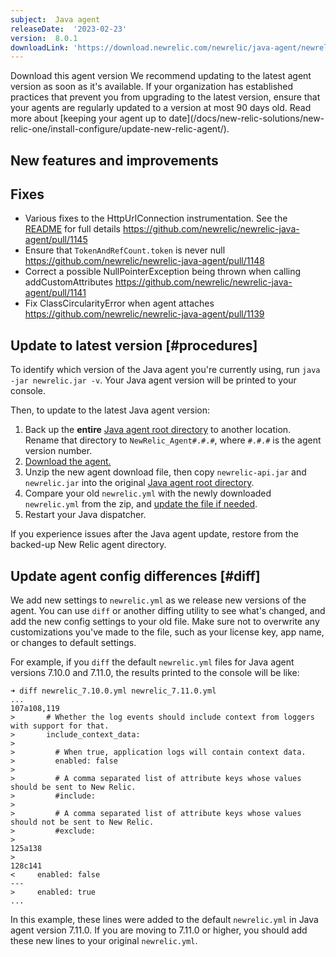 ```yaml
---
subject:  Java agent
releaseDate:  '2023-02-23'
version:  8.0.1
downloadLink: 'https://download.newrelic.com/newrelic/java-agent/newrelic-agent/8.0.1/'
---
```

<ButtonGroup>
  <ButtonLink
    role="button"
    to="https://download.newrelic.com/newrelic/java-agent/newrelic-agent/8.0.1/"
    variant="primary"
  >
    Download this agent version
  </ButtonLink>
</ButtonGroup>

<Callout variant="important">
We recommend updating to the latest agent version as soon as it's available. If your organization has established practices that prevent you from upgrading to the latest version, ensure that your agents are regularly updated to a version at most 90 days old. Read more about [keeping your agent up to date](/docs/new-relic-solutions/new-relic-one/install-configure/update-new-relic-agent/).
</Callout>

## New features and improvements

## Fixes
* Various fixes to the HttpUrlConnection instrumentation. See the [README](https://github.com/newrelic/newrelic-java-agent/tree/main/instrumentation/httpurlconnection#readme) for full details https://github.com/newrelic/newrelic-java-agent/pull/1145
* Ensure that `TokenAndRefCount.token` is never null https://github.com/newrelic/newrelic-java-agent/pull/1148
* Correct a possible NullPointerException being thrown when calling addCustomAttributes https://github.com/newrelic/newrelic-java-agent/pull/1141
* Fix ClassCircularityError when agent attaches https://github.com/newrelic/newrelic-java-agent/pull/1139

## Update to latest version [#procedures]

To identify which version of the Java agent you're currently using, run `java -jar newrelic.jar -v`. Your Java agent version will be printed to your console.

Then, to update to the latest Java agent version:

1. Back up the **entire** [Java agent root directory](/docs/agents/manage-apm-agents/troubleshooting/find-agent-root-directory#java-agent) to another location. Rename that directory to `NewRelic_Agent#.#.#`, where `#.#.#` is the agent version number.
2. [Download the agent.](/docs/release-notes/agent-release-notes/java-release-notes)
3. Unzip the new agent download file, then copy `newrelic-api.jar` and `newrelic.jar` into the original [Java agent root directory](/docs/agents/manage-apm-agents/troubleshooting/find-agent-root-directory#java-agent).
4. Compare your old `newrelic.yml` with the newly downloaded `newrelic.yml` from the zip, and [update the file if needed](#diff).
5. Restart your Java dispatcher.

If you experience issues after the Java agent update, restore from the backed-up New Relic agent directory.

## Update agent config differences [#diff]

We add new settings to `newrelic.yml` as we release new versions of the agent. You can use `diff` or another diffing utility to see what's changed, and add the new config settings to your old file. Make sure not to overwrite any customizations you've made to the file, such as your license key, app name, or changes to default settings.

For example, if you `diff` the default `newrelic.yml` files for Java agent versions 7.10.0 and 7.11.0, the results printed to the console will be like:

```
➜ diff newrelic_7.10.0.yml newrelic_7.11.0.yml
...
107a108,119
>       # Whether the log events should include context from loggers with support for that.
>       include_context_data:
>
>         # When true, application logs will contain context data.
>         enabled: false
>
>         # A comma separated list of attribute keys whose values should be sent to New Relic.
>         #include:
>
>         # A comma separated list of attribute keys whose values should not be sent to New Relic.
>         #exclude:
>
125a138
>
128c141
<     enabled: false
---
>     enabled: true
...
```

In this example, these lines were added to the default `newrelic.yml` in Java agent version 7.11.0. If you are moving to 7.11.0 or higher, you should add these new lines to your original `newrelic.yml`.
